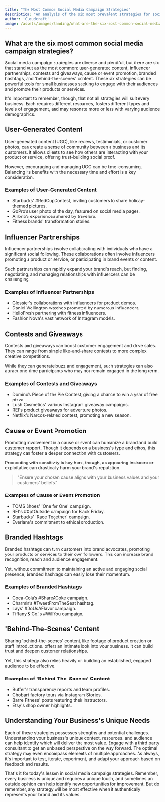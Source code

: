 ```yaml
---
title: "The Most Common Social Media Campaign Strategies"
description: "An analysis of the six most prevalent strategies for social media campaigns, highlighting their strengths and potential applications for small businesses."
author: 'Cloudcraft'
image: /assets/images/landing/what-are-the-six-most-common-social-media-campaign-strategies.jpg
---
```


## What are the six most common social media campaign strategies?

Social media campaign strategies are diverse and plentiful, but there are six that stand out as the most common: user-generated content, influencer partnerships, contests and giveaways, cause or event promotion, branded hashtags, and 'behind-the-scenes' content. These six strategies can be powerful tools for small businesses seeking to engage with their audiences and promote their products or services.

It's important to remember, though, that not all strategies will suit every business. Each requires different resources, fosters different types and levels of engagement, and may resonate more or less with varying audience demographics. 

<ServicesBlurb />

## User-Generated Content

User-generated content (UGC), like reviews, testimonials, or customer photos, can create a sense of community between a business and its customers. It allows clients to see how others are interacting with your product or service, offering trust-building social proof.

However, encouraging and managing UGC can be time-consuming. Balancing its benefits with the necessary time and effort is a key consideration.

### Examples of User-Generated Content

 * Starbucks' #RedCupContest, inviting customers to share holiday-themed pictures.
 * GoPro’s user photo of the day, featured on social media pages.
 * Airbnb’s experiences shared by travelers.
 * Fitness brands' transformation stories.

## Influencer Partnerships

Influencer partnerships involve collaborating with individuals who have a significant social following. These collaborations often involve influencers promoting a product or service, or participating in brand events or content.

Such partnerships can rapidly expand your brand's reach, but finding, negotiating, and managing relationships with influencers can be challenging.

### Examples of Influencer Partnerships

 * Glossier's collaborations with influencers for product demos.
 * Daniel Wellington watches promoted by numerous influencers.
 * HelloFresh partnering with fitness influencers.
 * Fashion Nova's vast network of Instagram models.

## Contests and Giveaways

Contests and giveaways can boost customer engagement and drive sales. They can range from simple like-and-share contests to more complex creative competitions.

While they can generate buzz and engagement, such strategies can also attract one-time participants who may not remain engaged in the long term.

### Examples of Contests and Giveaways 

 * Domino’s Piece of the Pie Contest, giving a chance to win a year of free pizza.
 * Lush Cosmetics' various Instagram giveaway campaigns.
 * REI's product giveaways for adventure photos.
 * Netflix's Narcos-related contest, promoting a new season.

<GetStartedBlurb />

## Cause or Event Promotion

Promoting involvement in a cause or event can humanize a brand and build customer rapport. Though it depends on a business's type and ethos, this strategy can foster a deeper connection with customers.

Proceeding with sensitivity is key here, though, as appearing insincere or exploitative can drastically harm your brand's reputation.

<blockquote> "Ensure your chosen cause aligns with your business values and your customers' beliefs."</blockquote>

### Examples of Cause or Event Promotion 

 * TOMS Shoes' 'One for One' campaign.
 * REI's #OptOutside campaign for Black Friday.
 * Starbucks' 'Race Together' campaign.
 * Everlane's commitment to ethical production.

## Branded Hashtags

Branded hashtags can turn customers into brand advocates, promoting your products or services to their own followers. This can increase brand recognition, reach and audience engagement.

Yet, without commitment to maintaining an active and engaging social presence, branded hashtags can easily lose their momentum.

### Examples of Branded Hashtags

 * Coca-Cola’s #ShareACoke campaign.
 * Charmin’s #TweetFromTheSeat hashtag.
 * Lays' #DoUsAFlavor campaign.
 * Tiffany & Co.'s #WillYou campaign.

## 'Behind-The-Scenes' Content

Sharing 'behind-the-scenes' content, like footage of product creation or staff introductions, offers an intimate look into your business. It can build trust and deepen customer relationships. 

Yet, this strategy also relies heavily on building an established, engaged audience to be effective.

### Examples of 'Behind-The-Scenes' Content

 * Buffer's transparency reports and team profiles.
 * Chobani factory tours via Instagram Stories.
 * Barre Fitness' posts featuring their instructors.
 * Etsy's shop owner highlights.

## Understanding Your Business's Unique Needs 

Each of these strategies possesses strengths and potential challenges. Understanding your business's unique context, resources, and audience can help identify which will deliver the most value. Engage with a third party consultant to get an unbiased perspective on the way forward. The optimal strategy may even encompass elements of multiple approaches. As always, it's important to test, iterate, experiment, and adapt your approach based on feedback and results.

That's it for today's lesson in social media campaign strategies. Remember, every business is unique and requires a unique touch, and sometimes an outside opinion can help identify new opportunities for improvement. But do remember, any strategy will be most effective when it authentically represents your brand and its values.
